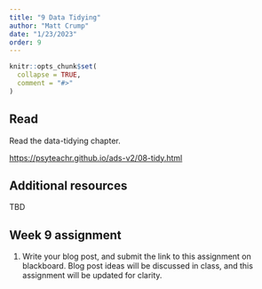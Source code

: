 ```yaml
---
title: "9 Data Tidying"
author: "Matt Crump"
date: "1/23/2023"
order: 9
---
```


```r
knitr::opts_chunk$set(
  collapse = TRUE,
  comment = "#>"
)
```

## Read

Read the data-tidying chapter.

<https://psyteachr.github.io/ads-v2/08-tidy.html>

## Additional resources

TBD


## Week 9 assignment

1. Write your blog post, and submit the link to this assignment on blackboard. Blog post ideas will be discussed in class, and this assignment will be updated for clarity.
